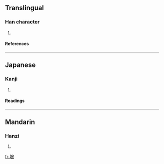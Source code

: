 ==Translingual==
===Han character===
{{Han char|rn=32|rad=土|as=08|sn=11|four=|canj=土十弓山 (GJNU)}}
# {{defn|Han|sort=土08}}
====References====
{{Han ref|kx=0230.310|dkj=05171|dj=0466.360|hdz=10458.050|uh=57E6|ud=22502}}
----
==Japanese==
===Kanji===
{{ja-kanji|grade=|rs=土08}}
# {{defn|Japanese}} 
====Readings====
{{ja-readings|on=[[わん]] (wan)|kun=}}
----
==Mandarin==
===Hanzi===
{{cmn-hanzi|pin=[[wǎn]] (wan3)|wg=wan<sup>3</sup>}}
# {{defn|Mandarin}}

[[fr:埦]]